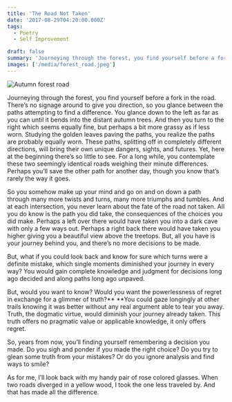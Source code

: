 ```yaml
---
title: 'The Road Not Taken'
date: '2017-08-29T04:20:00.000Z'
tags:
  - Poetry
  - Self Improvement

draft: false
summary: 'Journeying through the forest, you find yourself before a fork in the road. There’s no signage around to give you direction, so you glance between the paths attempting to find a difference.'
images: ['/media/forest_road.jpeg']
---
```


![Autumn forest road](/media/forest_road.jpeg)

Journeying through the forest, you find yourself before a fork in the road. There’s no signage around to give you direction, so you glance between the paths attempting to find a difference. You glance down to the left as far as you can until it bends into the distant autumn trees. And then you turn to the right which seems equally fine, but perhaps a bit more grassy as if less worn. Studying the golden leaves paving the paths, you realize the paths are probably equally worn. These paths, splitting off in completely different directions, will bring their own unique dangers, sights, and futures. Yet, here at the beginning there’s so little to see. For a long while, you contemplate these two seemingly identical roads weighing their minute differences. Perhaps you’ll save the other path for another day, though you know that’s rarely the way it goes.

So you somehow make up your mind and go on and on down a path through many more twists and turns, many more triumphs and tumbles. And at each intersection, you never learn about the fate of the road not taken. All you do know is the path you did take, the consequences of the choices you did make. Perhaps a left over there would have taken you into a dark cave with only a few ways out. Perhaps a right back there would have taken you higher giving you a beautiful view above the treetops. But, all you have is your journey behind you, and there’s no more decisions to be made.

But, what if you could look back and know for sure which turns were a definite mistake, which single moments diminished your journey in every way? You would gain complete knowledge and judgment for decisions long ago decided and along paths long ago unpaved.

But, would you want to know? Would you want the powerlessness of regret in exchange for a glimmer of truth?\*\* \*\*You could gaze longingly at other trails knowing it was better without any real argument able to tear you away. Truth, the dogmatic virtue, would diminish your journey already taken. This truth offers no pragmatic value or applicable knowledge, it only offers regret.

So, years from now, you’ll finding yourself remembering a decision you made. Do you sigh and ponder if you made the right choice? Do you try to glean some truth from your mistakes? Or do you ignore analysis and find ways to smile?

As for me, I’ll look back with my handy pair of rose colored glasses. When two roads diverged in a yellow wood, I took the one less traveled by. And that has made all the difference.
